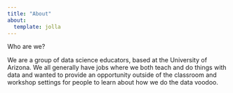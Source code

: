 ```yaml
---
title: "About"
about: 
  template: jolla
---
```


Who are we?

We are a group of data science educators, based at the University of Arizona. 
We all generally have jobs where we both teach and do things with data and 
wanted to provide an opportunity outside of the classroom and workshop settings 
for people to learn about how we do the data voodoo.